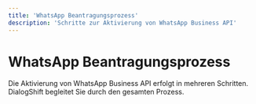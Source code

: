 ```yaml
---
title: 'WhatsApp Beantragungsprozess'
description: 'Schritte zur Aktivierung von WhatsApp Business API'
---
```


# WhatsApp Beantragungsprozess

Die Aktivierung von WhatsApp Business API erfolgt in mehreren Schritten. DialogShift begleitet Sie durch den gesamten Prozess.

